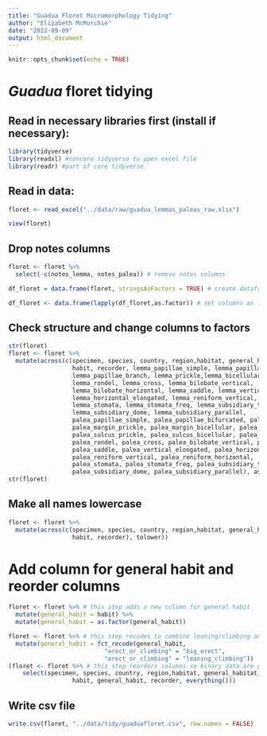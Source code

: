 ```yaml
---
title: "Guadua Floret Micromorphology Tidying"
author: "Elizabeth McMurchie"
date: "2022-09-09"
output: html_document
---
```


```r
knitr::opts_chunk$set(echo = TRUE)
```

# *Guadua* floret tidying

## Read in necessary libraries first (install if necessary):
```r
library(tidyverse)
library(readxl) #noncore tidyverse to open excel file
library(readr) #part of core tidyverse
```

## Read in data: 
```r
floret <- read_excel("../data/raw/guadua_lemmas_paleas_raw.xlsx")

view(floret)
```

## Drop notes columns
```r
floret <- floret %>%
  select(-c(notes_lemma, notes_palea)) # remove notes columns

df_floret = data.frame(floret, stringsAsFactors = TRUE) # create dataframe

df_floret <- data.frame(lapply(df_floret,as.factor)) # set columns as factors

```

## Check structure and change columns to factors
```r
str(floret)
floret <- floret %>%
  mutate(across(c(specimen, species, country, region,habitat, general_habitat, 
                  habit, recorder, lemma_papillae_simple, lemma_papillae_bifurcated,
                  lemma_papillae_branch, lemma_prickle,lemma_bicellular, lemma_macro,
                  lemma_rondel, lemma_cross, lemma_bilobate_vertical,
                  lemma_bilobate_horizontal, lemma_saddle, lemma_vertical_elongated,
                  lemma_horizontal_elongated, lemma_reniform_vertical, lemma_reniform_horizontal,
                  lemma_stomata, lemma_stomata_freq, lemma_subsidiary_triangular, 
                  lemma_subsidiary_dome, lemma_subsidiary_parallel, 
                  palea_papillae_simple, palea_papillae_bifurcated, palea_papillae_branch,
                  palea_margin_prickle, palea_margin_bicellular, palea_margin_macro,
                  palea_sulcus_prickle, palea_sulcus_bicellular, palea_sulcus_macro,
                  palea_rondel, palea_cross, palea_bilobate_vertical, palea_bilobate_horizontal, 
                  palea_saddle, palea_vertical_elongated, palea_horizontal_elongated, 
                  palea_reniform_vertical, palea_reniform_horizontal,
                  palea_stomata, palea_stomata_freq, palea_subsidiary_triangular,
                  palea_subsidiary_dome, palea_subsidiary_parallel), as.factor)) # changing multiple columns to factors 
str(floret)
```

## Make all names lowercase
```r
floret <- floret %>%
  mutate(across(c(specimen, species, country, region,habitat, general_habitat, 
                  habit, recorder), tolower))
```

# Add column for general habit and reorder columns
```r
floret <- floret %>% # this step adds a new column for general habit
  mutate(general_habit = habit) %>%
  mutate(general_habit = as.factor(general_habit))

floret <- floret %>% # this step recodes to combine leaning/climbing and big erect habits
  mutate(general_habit = fct_recode(general_habit, 
                           "erect_or_climbing" = "big_erect", 
                           "erect_or_climbing" = "leaning_climbing"))
(floret <- floret %>% # this step reorders columns so binary data are placed last
    select(specimen, species, country, region,habitat, general_habitat, 
                  habit, general_habit, recorder, everything()))
```


## Write csv file
```r
write.csv(floret, "../data/tidy/guaduafloret.csv", row.names = FALSE)
```


